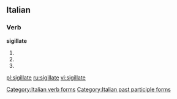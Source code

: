 ==Italian==

===Verb===
'''sigillate'''

# {{form of|[[second-person|Second-person]] [[plural]] [[present tense]]|[[sigillare#Italian|sigillare]]|lang=Italian}}
# {{form of|Second-person plural [[imperative]]|sigillare#Italian|sigillare|lang=Italian}}
# {{form of|[[feminine|Feminine]] plural|[[sigillato]]}}

[[Category:Italian verb forms]]
[[Category:Italian past participle forms]]

[[pl:sigillate]]
[[ru:sigillate]]
[[vi:sigillate]]